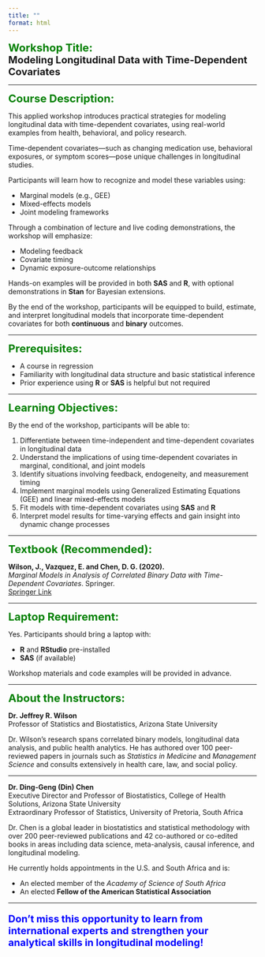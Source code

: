 ```yaml
---
title: ""
format: html
---
```


<div style="color:green; font-weight:bold; font-size:22px;">Workshop Title:</div>

<div style="font-size:20px;"><strong>Modeling Longitudinal Data with Time-Dependent Covariates</strong></div>

<hr>

<div style="color:green; font-weight:bold; font-size:22px;">Course Description:</div>

<p>This applied workshop introduces practical strategies for modeling longitudinal data with time-dependent covariates, using real-world examples from health, behavioral, and policy research.</p>

<p>Time-dependent covariates—such as changing medication use, behavioral exposures, or symptom scores—pose unique challenges in longitudinal studies.</p>

<p>Participants will learn how to recognize and model these variables using:</p>

<ul>
  <li>Marginal models (e.g., GEE)</li>
  <li>Mixed-effects models</li>
  <li>Joint modeling frameworks</li>
</ul>

<p>Through a combination of lecture and live coding demonstrations, the workshop will emphasize:</p>

<ul>
  <li>Modeling feedback</li>
  <li>Covariate timing</li>
  <li>Dynamic exposure-outcome relationships</li>
</ul>

<p>Hands-on examples will be provided in both <strong>SAS</strong> and <strong>R</strong>, with optional demonstrations in <strong>Stan</strong> for Bayesian extensions.</p>

<p>By the end of the workshop, participants will be equipped to build, estimate, and interpret longitudinal models that incorporate time-dependent covariates for both <strong>continuous</strong> and <strong>binary</strong> outcomes.</p>

<hr>

<div style="color:green; font-weight:bold; font-size:22px;">Prerequisites:</div>

<ul>
  <li>A course in regression</li>
  <li>Familiarity with longitudinal data structure and basic statistical inference</li>
  <li>Prior experience using <strong>R</strong> or <strong>SAS</strong> is helpful but not required</li>
</ul>

<hr>

<div style="color:green; font-weight:bold; font-size:22px;">Learning Objectives:</div>

<p>By the end of the workshop, participants will be able to:</p>

<ol>
  <li>Differentiate between time-independent and time-dependent covariates in longitudinal data</li>
  <li>Understand the implications of using time-dependent covariates in marginal, conditional, and joint models</li>
  <li>Identify situations involving feedback, endogeneity, and measurement timing</li>
  <li>Implement marginal models using Generalized Estimating Equations (GEE) and linear mixed-effects models</li>
  <li>Fit models with time-dependent covariates using <strong>SAS</strong> and <strong>R</strong></li>
  <li>Interpret model results for time-varying effects and gain insight into dynamic change processes</li>
</ol>

<hr>

<div style="color:green; font-weight:bold; font-size:22px;">Textbook (Recommended):</div>

<p><strong>Wilson, J., Vazquez, E. and Chen, D. G. (2020).</strong><br>
<i>Marginal Models in Analysis of Correlated Binary Data with Time-Dependent Covariates</i>. Springer.<br>
<a href="https://www.springer.com/gp/book/9783030489038">Springer Link</a></p>

<hr>

<div style="color:green; font-weight:bold; font-size:22px;">Laptop Requirement:</div>

<p>Yes. Participants should bring a laptop with:</p>

<ul>
  <li><strong>R</strong> and <strong>RStudio</strong> pre-installed</li>
  <li><strong>SAS</strong> (if available)</li>
</ul>

<p>Workshop materials and code examples will be provided in advance.</p>

<hr>

<div style="color:green; font-weight:bold; font-size:22px;">About the Instructors:</div>

<p><strong>Dr. Jeffrey R. Wilson</strong><br>
Professor of Statistics and Biostatistics, Arizona State University</p>

<p>Dr. Wilson’s research spans correlated binary models, longitudinal data analysis, and public health analytics. He has authored over 100 peer-reviewed papers in journals such as <i>Statistics in Medicine</i> and <i>Management Science</i> and consults extensively in health care, law, and social policy.</p>

<hr>

<p><strong>Dr. Ding-Geng (Din) Chen</strong><br>
Executive Director and Professor of Biostatistics, College of Health Solutions, Arizona State University<br>
Extraordinary Professor of Statistics, University of Pretoria, South Africa</p>

<p>Dr. Chen is a global leader in biostatistics and statistical methodology with over 200 peer-reviewed publications and 42 co-authored or co-edited books in areas including data science, meta-analysis, causal inference, and longitudinal modeling.</p>

<p>He currently holds appointments in the U.S. and South Africa and is:</p>

<ul>
  <li>An elected member of the <i>Academy of Science of South Africa</i></li>
  <li>An elected <strong>Fellow of the American Statistical Association</strong></li>
</ul>

<hr>

<div style="color:blue; font-weight:bold; font-size:20px;">
Don’t miss this opportunity to learn from international experts and strengthen your analytical skills in longitudinal modeling!
</div>
